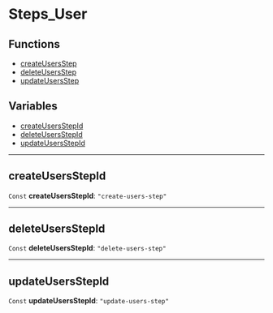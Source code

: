 
# Steps\_User

## Functions

- [createUsersStep](../functions/core_flows.createUsersStep/page.mdx)
- [deleteUsersStep](../functions/core_flows.deleteUsersStep/page.mdx)
- [updateUsersStep](../functions/core_flows.updateUsersStep/page.mdx)

## Variables

- [createUsersStepId](../../modules/core_flows/page.mdx#createusersstepid)
- [deleteUsersStepId](../../modules/core_flows/page.mdx#deleteusersstepid)
- [updateUsersStepId](../../modules/core_flows/page.mdx#updateusersstepid)

___

## createUsersStepId

 `Const` **createUsersStepId**: `"create-users-step"`

___

## deleteUsersStepId

 `Const` **deleteUsersStepId**: `"delete-users-step"`

___

## updateUsersStepId

 `Const` **updateUsersStepId**: `"update-users-step"`
